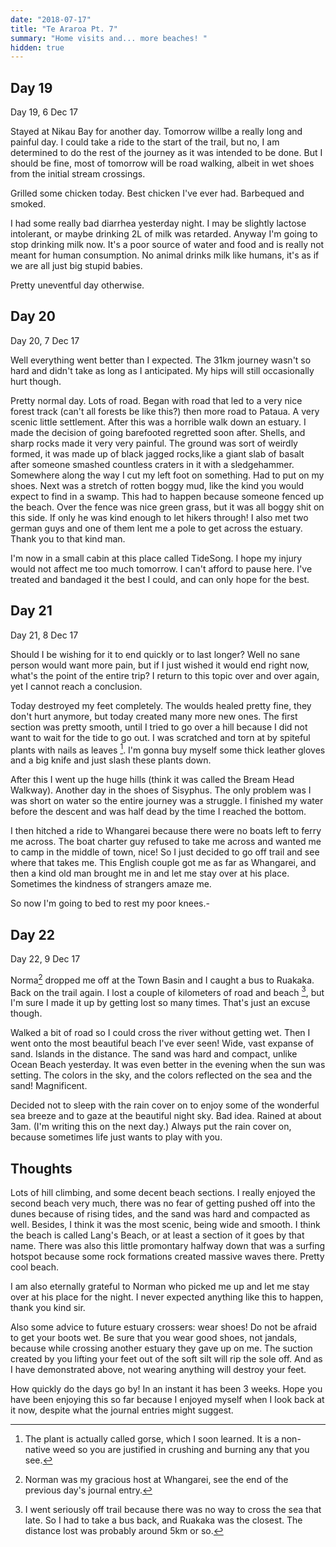 ```yaml
---
date: "2018-07-17"
title: "Te Araroa Pt. 7"
summary: "Home visits and... more beaches! "
hidden: true
---
```


## Day 19

Day 19, 6 Dec 17

Stayed at Nikau Bay for another day.
Tomorrow willbe a really long and painful day.
I could take a ride to the start of the trail, but no, I am determined to do the rest of the journey as it was intended to be done.
But I should be fine, most of tomorrow will be road walking, albeit in wet shoes from the initial stream crossings.

Grilled some chicken today. Best chicken I've ever had.
Barbequed and smoked.

I had some really bad diarrhea yesterday night.
I may be slightly lactose intolerant, or maybe drinking 2L of milk was retarded.
Anyway I'm going to stop drinking milk now.
It's a poor source of water and food and is really not meant for human consumption.
No animal drinks milk like humans, it's as if we are all just big stupid babies.

Pretty uneventful day otherwise.

## Day 20

<Gallery dir="/img/outdoors/araroa/0712" />

Day 20, 7 Dec 17

Well everything went better than I expected.
The 31km journey wasn't so hard and didn't take as long as I anticipated.
My hips will still occasionally hurt though.

Pretty normal day. Lots of road.
Began with road that led to a very nice forest track (can't all forests be like this?) then more road to Pataua.
A very scenic little settlement.
After this was a horrible walk down an estuary.
I made the decision of going barefooted regretted soon after.
Shells, and sharp rocks made it very very painful.
The ground was sort of weirdly formed, it was made up of black jagged rocks,like a giant slab of basalt after someone smashed countless craters in it with a sledgehammer.
Somewhere along the way I cut my left foot on something.
Had to put on my shoes.
Next was a stretch of rotten boggy mud, like the kind you would expect to find in a swamp.
This had to happen because someone fenced up the beach.
Over the fence was nice green grass, but it was all boggy shit on this side.
If only he was kind enough to let hikers through!
I also met two german guys and one of them lent me a pole to get across the estuary.
Thank you to that kind man.

I'm now in a small cabin at this place called TideSong.
I hope my injury would not affect me too much tomorrow.
I can't afford to pause here. I've treated and bandaged it the best I could, and can only hope for the best.

## Day 21

<Gallery dir="/img/outdoors/araroa/0812" />

Day 21, 8 Dec 17

Should I be wishing for it to end quickly or to last longer?
Well no sane person would want more pain, but if I just wished it would end right now, what's the point of the entire trip?
I return to this topic over and over again, yet I cannot reach a conclusion.

Today destroyed my feet completely.
The woulds healed pretty fine, they don't hurt anymore, but today created many more new ones.
The first section was pretty smooth, until I tried to go over a hill because I did not want to wait for the tide to go out.
I was scratched and torn at by spiteful plants with nails as leaves [^1].
I'm gonna buy myself some thick leather gloves and a big knife and just slash these plants down.

After this I went up the huge hills (think it was called the Bream Head Walkway).
Another day in the shoes of Sisyphus.
The only problem was I was short on water so the entire journey was a struggle.
I finished my water before the descent and was half dead by the time I reached the bottom.

I then hitched a ride to Whangarei because there were no boats left to ferry me across.
The boat charter guy refused to take me across and wanted me to camp in the middle of town, nice!
So I just decided to go off trail and see where that takes me.
This English couple got me as far as Whangarei, and then a kind old man brought me in and let me stay over at his place.
Sometimes the kindness of strangers amaze me.

So now I'm going to bed to rest my poor knees.-

## Day 22

<Gallery dir="/img/outdoors/araroa/0912" />

Day 22, 9 Dec 17

Norma[^2] dropped me off at the Town Basin and I caught a bus to Ruakaka.
Back on the trail again.
I lost a couple of kilometers of road and beach [^3], but I'm sure I made it up by getting lost so many times.
That's just an excuse though.

Walked a bit of road so I could cross the river without getting wet.
Then I went onto the most beautiful beach I've ever seen!
Wide, vast expanse of sand. Islands in the distance.
The sand was hard and compact, unlike Ocean Beach yesterday.
It was even better in the evening when the sun was setting.
The colors in the sky, and the colors reflected on the sea and the sand!
Magnificent.

Decided not to sleep with the rain cover on to enjoy some of the wonderful sea breeze and to gaze at the beautiful night sky.
Bad idea. Rained at about 3am. (I'm writing this on the next day.)
Always put the rain cover on, because sometimes life just wants to play with you.

## Thoughts

Lots of hill climbing, and some decent beach sections.
I really enjoyed the second beach very much, there was no fear of getting pushed off into the dunes because of rising tides, and the sand was hard and compacted as well.
Besides, I think it was the most scenic, being wide and smooth.
I think the beach is called Lang's Beach, or at least a section of it goes by that name.
There was also this little promontary halfway down that was a surfing hotspot because some rock formations created massive waves there.
Pretty cool beach.

I am also eternally grateful to Norman who picked me up and let me stay over at his place for the night.
I never expected anything like this to happen, thank you kind sir.

Also some advice to future estuary crossers: wear shoes!
Do not be afraid to get your boots wet.
Be sure that you wear good shoes, not jandals, because while crossing another estuary they gave up on me.
The suction created by you lifting your feet out of the soft silt will rip the sole off.
And as I have demonstrated above, not wearing anything will destroy your feet.

How quickly do the days go by!
In an instant it has been 3 weeks.
Hope you have been enjoying this so far because I enjoyed myself when I look back at it now, despite what the journal entries might suggest.

[^1]: The plant is actually called gorse, which I soon learned. It is a non-native weed so you are justified in crushing and burning any that you see.
[^2]: Norman was my gracious host at Whangarei, see the end of the previous day's journal entry.
[^3]: I went seriously off trail because there was no way to cross the sea that late. So I had to take a bus back, and Ruakaka was the closest. The distance lost was probably around 5km or so.

